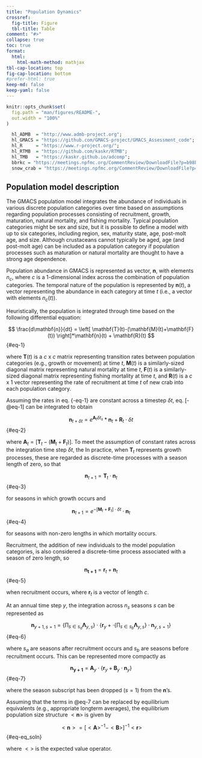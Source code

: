 ```yaml
---
title: "Population Dynamics"
crossref: 
  fig-title: Figure
  tbl-title: Table
comment: "#>"
collapse: true
toc: true
format: 
  html: 
    html-math-method: mathjax
tbl-cap-location: top
fig-cap-location: bottom
#prefer-html: true
keep-md: false
keep-yaml: false
---
```


```r
knitr::opts_chunk$set(
  fig.path = "man/figures/README-",
  out.width = "100%"
)
```

```r
  hl_ADMB  = "http://www.admb-project.org";
  hl_GMACS = "https://github.com/GMACS-project/GMACS_Assessment_code";
  hl_R     = "https://www.r-project.org/";
  hl_RTMB  = "https://github.com/kaskr/RTMB";
  hl_TMB   = "https://kaskr.github.io/adcomp";
  bbrkc = "https://meetings.npfmc.org/CommentReview/DownloadFile?p=b98b90b2-88ab-43c2-9487-c12cdb4e0a25.pdf&fileName=BBRKC%20SAFE%202022%20Final.pdf";
  snow_crab = "https://meetings.npfmc.org/CommentReview/DownloadFile?p=fca55335-ad34-4896-9b1e-4c09aa8342ce.pdf&fileName=EBS%20Snow%20SAFE%20FINAL.pdf";
```

## Population model description 

The GMACS population model integrates the abundance of individuals in various discrete population categories over time based on assumptions regarding population processes consisting of recruitment, growth, maturation, natural mortality, and fishing mortality. Typical population categories might be sex and size, but it is possible to define a model with up to six categories, including region, sex, maturity state, age, post-molt age, and size. Although crustaceans cannot typically be aged, age (and post-molt age) can be included as a population category if population processes such as maturation or natural mortality are thought to have a strong age dependence.

Population abundance in GMACS is represented as vector, $\mathbf{n}$, with elements $n_c$, where $c$ is a 1-dimensional index across the combination of population categories. The temporal nature of the population is represented by $\mathbf{n}(t)$, a vector representing the abundance in each category at time $t$ (i.e., a vector with elements $n_c(t)$).

Heuristically, the population is integrated through time based on the following differential equation:

$$ \frac{d\mathbf{n}}{dt} = \left[ \mathbf{T}(t)-(\mathbf{M}(t)+\mathbf{F}(t)) \right]*\mathbf{n}(t) + \mathbf{R}(t) $$ {#eq-1}

where $\mathbf{T}(t)$ is a $c$ x $c$ matrix representing transition rates between population categories (e.g., growth or movement) at time $t$, $\mathbf{M}(t)$ is a similarly-sized diagonal matrix representing natural mortality at time $t$, $\mathbf{F}(t)$ is a similarly-sized diagonal matrix representing fishing mortality at time $t$, and $\mathbf{R}(t)$ is a $c$ x 1 vector representing the rate of recruitment at time $t$ of new crab into each population category. 

Assuming the rates in eq. {-eq-1} are constant across a timestep $\delta t$, eq. [-@eq-1] can be integrated to obtain

$$\mathbf{n}_{t+\delta t} = e^{\mathbf{A}_t \delta t_s}*\mathbf{n}_t + \mathbf{R}_t \cdot \delta t$$ {#eq-2}
 
where $\mathbf{A}_t=\left[ \mathbf{T}_t-(\mathbf{M}_t+\mathbf{F}_t) \right]$. To meet the assumption of constant rates across the integration time step $\delta t$, the In practice, when $\mathbf{T}_t$ represents growth processes, these are regarded as discrete-time processes with a season length of zero, so that 

$$ \mathbf{n}_{t+1} = \mathbf{T}_t \cdot \mathbf{n}_t $$ {#eq-3}
 
for seasons in which growth occurs and 

$$ \mathbf{n}_{t+1} = e^{-\left[ \mathbf{M}_t+\mathbf{F}_t \right]\cdot \delta t} \cdot \mathbf{n}_t$$ {#eq-4}

for seasons with non-zero lengths in which mortality occurs.

Recruitment, the addition of new individuals to the model population categories, is also considered a discrete-time process associated with a season of zero length, so 

$$ \mathbf{n_{t+1}} = \mathbf{r}_t+\mathbf{n}_t $$ {#eq-5}

when recruitment occurs, where $\mathbf{r}_t$ is a vector of length $c$.

At an annual time step $y$, the integration across $n_s$ seasons $s$ can be represented as 

$$ \mathbf{n}_{y+1,s=1} = \{ \prod_{s \in {s_a}} \mathbf{\Lambda}_{y,s} \} \cdot \{ \mathbf{r}_y + \cdot \{ \prod_{s \in {s_b}} \mathbf{\Lambda}_{y,s} \} \cdot \mathbf{n}_{y,s=1} \}$$ {#eq-6}

where $s_a$ are seasons after recruitment occurs and $s_b$ are seasons before recruitment occurs. This can be represented more compactly as 

$$ \mathbf{n_{y+1}} = \mathfrak{\mathbf{A}}_y \cdot \{\mathbf{r}_y + \mathfrak{\mathbf{B}}_y \cdot \mathbf{n}_y \}$$ {#eq-7}

where the season subscript has been dropped ($s=1$) from the $\mathbf{n}$'s. 

Assuming that the terms in @eq-7 can be replaced by equilibrium equivalents (e.g., appropriate longterm averages), the equilibrium population size structure $<\mathbf{n}>$ is given by 

$$ <\mathbf{n}> = [<\mathfrak{\mathbf{A}}>^{-1} - <\mathfrak{\mathbf{B}}>]^{-1} <\mathbf{r}>$$ {#eq-eq_soln}

where $<  >$ is the expected value operator.


